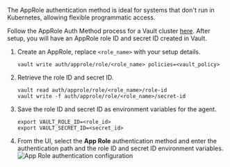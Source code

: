 The AppRole authentication method is ideal for systems that don't run in Kubernetes, allowing flexible programmatic access.

Follow the AppRole Auth Method process for a Vault cluster [here](https://developer.hashicorp.com/vault/docs/auth/approle). After setup, you will have an AppRole role ID and secret ID created in Vault.

1. Create an AppRole, replace `<role_name>` with your setup details.

   ```shell-session
   vault write auth/approle/role/<role_name> policies=<vault_policy>
   ```

1. Retrieve the role ID and secret ID.

   ```shell-session
   vault read auth/approle/role/<role_name>/role-id
   vault write -f auth/approle/role/<role_name>/secret-id
   ```

1. Save the role ID and secret ID as environment variables for the agent.

   ```shell-session
   export VAULT_ROLE_ID=<role_id>
   export VAULT_SECRET_ID=<secret_id>
   ```

1. From the UI, select the **App Role** authentication method and enter the authentication path and the role ID and secret ID environment variables.
   ![App Role authentication configuration](/img/docs/vault-radar/indexing/app-role-config.png)
